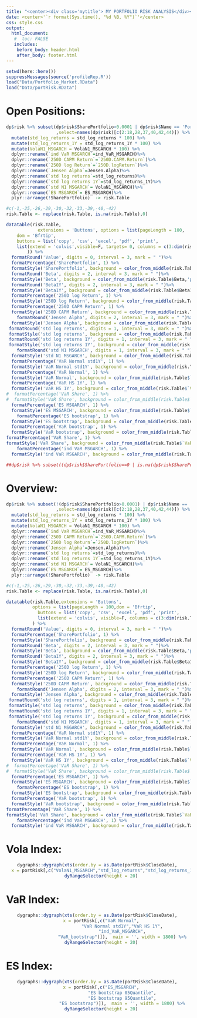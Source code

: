 ```yaml
---
title: "<center><div class='mytitle'> MY PORTFOLIO RISK ANALYSIS</div></center>"
date: <center>'`r format(Sys.time(), "%d %B, %Y")`'</center>
css: style.css
output: 
  html_document:
   #  toc: FALSE
   includes:
    before_body: header.html
    after_body: footer.html
---
```



```r
setwd(here::here())
suppressMessages(source('profileRep.R'))
load("Data/Portfolio_Market.RData")
load("Data/portRisk.RData")
```

  
# Open Positions:

```r
dp$risk %>% subset(dp$risk$SharePortfolio>0.0001 | dp$risk$Name == 'Portfolio:'
                   ,select=names(dp$risk)[c(2:18,28,37,40,42,44)]) %>%
  mutate(std_log_returns = std_log_returns * 100) %>% 
  mutate(std_log_returns_1Y = std_log_returns_1Y * 100) %>%
  mutate(VolaN1_MSGARCH = VolaN1_MSGARCH * 100) %>%
  dplyr::rename(`ind VaR MSGARCH`=ind_VaR_MSGARCH)%>%
  dplyr::rename(`250D CAPM Return`=`250D.CAPM.Return`)%>%
  dplyr::rename(`250D log Return`=`250D.logReturn`)%>%
  dplyr::rename(`Jensen Alpha`=Jensen.Alpha)%>%
  dplyr::rename(`std log returns`=std_log_returns)%>%  
  dplyr::rename(`std log returns 1Y`=std_log_returns_1Y)%>%  
  dplyr::rename(`std N1 MSGARCH`= VolaN1_MSGARCH)%>%
  dplyr::rename(`ES MSGARCH`= ES_MSGARCH)%>%
  plyr::arrange(!SharePortfolio)  -> risk.Table 

#c(-1,-25,-26,-29,-30,-32,-33,-39,-40,-42)
risk.Table <- replace(risk.Table, is.na(risk.Table),0)

datatable(risk.Table,
            extensions = 'Buttons', options = list(pageLength = 100,
    dom = 'Bfrtip',
    buttons = list('copy', 'csv', 'excel', 'pdf', 'print',
    list(extend = 'colvis',visible=F, targets= 0, columns = c(3:dim(risk.Table)[2])))
        )) %>%
  formatRound('Value', digits = 0, interval = 3, mark = " ")%>%
  formatPercentage('SharePortfolio', 1) %>%
  formatStyle('SharePortfolio', background = color_from_middle(risk.Table$SharePortfolio,'pink','lightblue')) %>%
  formatRound('Beta', digits = 2, interval = 3, mark = " ")%>%
  formatStyle('Beta', background = color_from_middle(risk.Table$Beta,'pink','pink')) %>%
  formatRound('Beta1Y', digits = 2, interval = 3, mark = " ")%>%
  formatStyle('Beta1Y', background = color_from_middle(risk.Table$Beta1Y,'pink','pink')) %>%
  formatPercentage('250D log Return', 1) %>%
  formatStyle('250D log Return', background = color_from_middle(risk.Table$`250D log Return`,'pink','pink')) %>%
  formatPercentage('250D CAPM Return', 1) %>%
  formatStyle('250D CAPM Return', background = color_from_middle(risk.Table$`250D CAPM Return`,'pink','pink')) %>%
    formatRound('Jensen Alpha', digits = 2, interval = 3, mark = " ")%>%
  formatStyle('Jensen Alpha', background = color_from_middle(risk.Table$`Jensen Alpha`,'pink','lightblue')) %>%
 formatRound('std log returns', digits = 1, interval = 3, mark = " ")%>%
 formatStyle('std log returns', background = color_from_middle(risk.Table$`std log returns`,'pink','pink')) %>%
 formatRound('std log returns 1Y', digits = 1, interval = 3, mark = " ")%>%
 formatStyle('std log returns 1Y', background = color_from_middle(risk.Table$`std log returns 1Y`,'pink','pink')) %>%
    formatRound('std N1 MSGARCH', digits = 1, interval = 3, mark = " ")%>%
  formatStyle('std N1 MSGARCH', background = color_from_middle(risk.Table$`std N1 MSGARCH`,'pink','pink')) %>%
  formatPercentage('VaR Normal std1Y', 1) %>%
  formatStyle('VaR Normal std1Y', background = color_from_middle(risk.Table$`VaR Normal std1Y`,'pink','pink')) %>%
  formatPercentage('VaR Normal', 1) %>%
  formatStyle('VaR Normal', background = color_from_middle(risk.Table$`VaR Normal`,'pink','pink')) %>%
  formatPercentage('VaR HS 1Y', 1) %>%
  formatStyle('VaR HS 1Y', background = color_from_middle(risk.Table$`VaR HS 1Y`,'pink','pink')) %>%
#  formatPercentage('VaR Share', 1) %>%
#  formatStyle('VaR Share', background = color_from_middle(risk.Table$`VaR_Share`,'pink','pink')) %>%
  formatPercentage('ES MSGARCH', 1) %>%
  formatStyle('ES MSGARCH', background = color_from_middle(risk.Table$`ES MSGARCH`,'pink','pink')) %>%
    formatPercentage('ES bootstrap', 1) %>%
  formatStyle('ES bootstrap', background = color_from_middle(risk.Table$`ES bootstrap`,'pink','pink')) %>%
  formatPercentage('VaR bootstrap', 1) %>%
  formatStyle('VaR bootstrap', background = color_from_middle(risk.Table$`VaR bootstrap`,'pink','pink')) %>%
formatPercentage('VaR Share', 1) %>%
formatStyle('VaR Share', background = color_from_middle(risk.Table$`VaR Share`,'pink','pink')) %>%
    formatPercentage('ind VaR MSGARCH', 1) %>%
  formatStyle('ind VaR MSGARCH', background = color_from_middle(risk.Table$`ind VaR MSGARCH`,'pink','pink'))

##dp$risk %>% subset((dp$risk$SharePortfolio==0 | is.na(dp$risk$SharePortfolio))& dp$risk$Name != 'Portfolio:'
```

# Overview:

```r

dp$risk %>% subset(!(dp$risk$SharePortfolio>0.0001) | dp$risk$Name == 'Portfolio:'
                   ,select=names(dp$risk)[c(2:18,28,37,40,42,44)]) %>%
  mutate(std_log_returns = std_log_returns * 100) %>% 
  mutate(std_log_returns_1Y = std_log_returns_1Y * 100) %>%
  mutate(VolaN1_MSGARCH = VolaN1_MSGARCH * 100) %>%
  dplyr::rename(`ind VaR MSGARCH`=ind_VaR_MSGARCH)%>%
  dplyr::rename(`250D CAPM Return`=`250D.CAPM.Return`)%>%
  dplyr::rename(`250D log Return`=`250D.logReturn`)%>%
  dplyr::rename(`Jensen Alpha`=Jensen.Alpha)%>%
  dplyr::rename(`std log returns`=std_log_returns)%>%  
  dplyr::rename(`std log returns 1Y`=std_log_returns_1Y)%>%  
  dplyr::rename(`std N1 MSGARCH`= VolaN1_MSGARCH)%>%
  dplyr::rename(`ES MSGARCH`= ES_MSGARCH)%>%
  plyr::arrange(!SharePortfolio)  -> risk.Table 

#c(-1,-25,-26,-29,-30,-32,-33,-39,-40,-42)
risk.Table <- replace(risk.Table, is.na(risk.Table),0)

datatable(risk.Table,extensions = 'Buttons', 
          options = list(pageLength = 100,dom = 'Bfrtip',
            buttons = list('copy', 'csv', 'excel', 'pdf', 'print',
            list(extend = 'colvis', visible=F, columns = c(3:dim(risk.Table)[2]))))
          ) %>%
  formatRound('Value', digits = 0, interval = 3, mark = " ")%>%
  formatPercentage('SharePortfolio', 1) %>%
  formatStyle('SharePortfolio', background = color_from_middle(risk.Table$SharePortfolio,'pink','lightblue')) %>%
  formatRound('Beta', digits = 2, interval = 3, mark = " ")%>%
  formatStyle('Beta', background = color_from_middle(risk.Table$Beta,'pink','pink')) %>%
  formatRound('Beta1Y', digits = 2, interval = 3, mark = " ")%>%
  formatStyle('Beta1Y', background = color_from_middle(risk.Table$Beta1Y,'pink','pink')) %>%
  formatPercentage('250D log Return', 1) %>%
  formatStyle('250D log Return', background = color_from_middle(risk.Table$`250D log Return`,'pink','pink')) %>%
  formatPercentage('250D CAPM Return', 1) %>%
  formatStyle('250D CAPM Return', background = color_from_middle(risk.Table$`250D CAPM Return`,'pink','pink')) %>%
    formatRound('Jensen Alpha', digits = 2, interval = 3, mark = " ")%>%
  formatStyle('Jensen Alpha', background = color_from_middle(risk.Table$`Jensen Alpha`,'pink','lightblue')) %>%
 formatRound('std log returns', digits = 1, interval = 3, mark = " ")%>%
 formatStyle('std log returns', background = color_from_middle(risk.Table$`std log returns`,'pink','pink')) %>%
 formatRound('std log returns 1Y', digits = 1, interval = 3, mark = " ")%>%
 formatStyle('std log returns 1Y', background = color_from_middle(risk.Table$`std log returns 1Y`,'pink','pink')) %>%
    formatRound('std N1 MSGARCH', digits = 1, interval = 3, mark = " ")%>%
  formatStyle('std N1 MSGARCH', background = color_from_middle(risk.Table$`std N1 MSGARCH`,'pink','pink')) %>%
  formatPercentage('VaR Normal std1Y', 1) %>%
  formatStyle('VaR Normal std1Y', background = color_from_middle(risk.Table$`VaR Normal std1Y`,'pink','pink')) %>%
  formatPercentage('VaR Normal', 1) %>%
  formatStyle('VaR Normal', background = color_from_middle(risk.Table$`VaR Normal`,'pink','pink')) %>%
  formatPercentage('VaR HS 1Y', 1) %>%
  formatStyle('VaR HS 1Y', background = color_from_middle(risk.Table$`VaR HS 1Y`,'pink','pink')) %>%
#  formatPercentage('VaR Share', 1) %>%
#  formatStyle('VaR Share', background = color_from_middle(risk.Table$`VaR_Share`,'pink','pink')) %>%
  formatPercentage('ES MSGARCH', 1) %>%
  formatStyle('ES MSGARCH', background = color_from_middle(risk.Table$`ES MSGARCH`,'pink','pink')) %>%
    formatPercentage('ES bootstrap', 1) %>%
  formatStyle('ES bootstrap', background = color_from_middle(risk.Table$`ES bootstrap`,'pink','pink')) %>%
  formatPercentage('VaR bootstrap', 1) %>%
  formatStyle('VaR bootstrap', background = color_from_middle(risk.Table$`VaR bootstrap`,'pink','pink')) %>%
formatPercentage('VaR Share', 1) %>%
formatStyle('VaR Share', background = color_from_middle(risk.Table$`VaR Share`,'pink','pink')) %>%
    formatPercentage('ind VaR MSGARCH', 1) %>%
  formatStyle('ind VaR MSGARCH', background = color_from_middle(risk.Table$`ind VaR MSGARCH`,'pink','pink'))
```

# Vola Index:
<center>
```r
dygraphs::dygraph(xts(order.by = as.Date(portRisk$CloseDate), 
  x = portRisk[,c("VolaN1_MSGARCH","std_log_returns","std_log_returns_1Y")]),  main = '') %>%
  dyRangeSelector(height = 20)
```
</center>
# VaR Index:
<center>
```r
dygraphs::dygraph(xts(order.by = as.Date(portRisk$CloseDate), 
  x = portRisk[,c("VaR Normal",
                  "VaR Normal std1Y","VaR HS 1Y",
                  "ind_VaR_MSGARCH",
                  "VaR_bootstrap")]),  main = '', width = 1800) %>%
  dyRangeSelector(height = 20)
```
</center>
# ES Index:
<center>
```r
dygraphs::dygraph(xts(order.by = as.Date(portRisk$CloseDate), 
  x = portRisk[,c("ES_MSGARCH",
                  "ES bootstrap 05Quantile",
                  "ES bootstrap 95Quantile",
                  "ES bootstrap")]),  main = '', width = 1800) %>%
  dyRangeSelector(height = 20)
```
</center>

